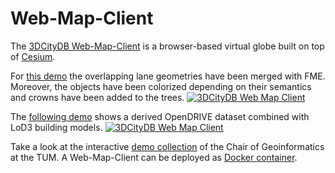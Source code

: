 # Web-Map-Client

The [3DCityDB Web-Map-Client](https://github.com/3dcitydb/3dcitydb-web-map) is a browser-based virtual globe built on top of [Cesium](https://cesium.com).

For [this demo](https://www.3dcitydb.net/3dcitydb-web-map/1.8.2/3dwebclient/?title=Ingolstadt_CityGML_Demo&shadows=false&terrainShadows=0&latitude=48.77995843799769&longitude=11.434236851993042&height=26.326980174631192&heading=163.38960914875761&pitch=-23.79729939325966&roll=0.05953798295288998&layer_0=url%3Dhttps%253A%252F%252Fwww.3dcitydb.net%252F3dcitydb%252Ffileadmin%252Fpublic%252F3dwebclientprojects%252Fingolstadt%252FIngolstadt%252Fingolstadt_streetspace_1%252Fingolstadt_streetspace_1_collada_MasterJSON.json%26name%3DIngolstadt_CityGML_Transportation%26layerDataType%3DCOLLADA%252FKML%252FglTF%26gltfVersion%3D2.0%26active%3Dtrue%26spreadsheetUrl%3Dhttps%253A%252F%252Fdocs.google.com%252Fspreadsheets%252Fd%252F1fnRZyUjsfqOEoYbEHrf0jn2gM3tKZq2Av-y0laUv8qo%26thematicDataSource%3DGoogleSheets%26tableType%3DHorizontal%26cityobjectsJsonUrl%3D%26minLodPixels%3D0%26maxLodPixels%3D1.7976931348623157e%252B308%26maxSizeOfCachedTiles%3D200%26maxCountOfVisibleTiles%3D200&layer_1=url%3Dhttps%253A%252F%252Fwww.3dcitydb.net%252F3dcitydb%252Ffileadmin%252Fpublic%252F3dwebclientprojects%252Fingolstadt%252FIngolstadt%252Fingolstadt_marking%252Fingolstadt_marking_collada_MasterJSON.json%26name%3DIngolstadt_CityGML_Marking%26layerDataType%3DCOLLADA%252FKML%252FglTF%26gltfVersion%3D2.0%26active%3Dtrue%26spreadsheetUrl%3D%26thematicDataSource%3DGoogleSheets%26tableType%3DHorizontal%26cityobjectsJsonUrl%3D%26minLodPixels%3D0%26maxLodPixels%3D1.7976931348623157e%252B308%26maxSizeOfCachedTiles%3D200%26maxCountOfVisibleTiles%3D200&layer_2=url%3Dhttps%253A%252F%252Fwww.3dcitydb.net%252F3dcitydb%252Ffileadmin%252Fpublic%252F3dwebclientprojects%252Fingolstadt%252Fkml_ingolstadt_building%252Fkml_ingosltadt_building_collada_MasterJSON.json%26name%3DIngolstadt_CityGML_Building%26layerDataType%3DCOLLADA%252FKML%252FglTF%26gltfVersion%3D2.0%26active%3Dtrue%26spreadsheetUrl%3D%26thematicDataSource%3DGoogleSheets%26tableType%3DHorizontal%26cityobjectsJsonUrl%3D%26minLodPixels%3D0%26maxLodPixels%3D1.7976931348623157e%252B308%26maxSizeOfCachedTiles%3D200%26maxCountOfVisibleTiles%3D200&layer_3=url%3Dhttps%253A%252F%252Fwww.3dcitydb.net%252F3dcitydb%252Ffileadmin%252Fpublic%252F3dwebclientprojects%252Fingolstadt%252Fkml_ingolstadt_trafficsigns%252Fkml_ingolstadt_trafficsigns_collada_MasterJSON.json%26name%3DIngolstadt_CityGML_TrafficSigns%26layerDataType%3DCOLLADA%252FKML%252FglTF%26gltfVersion%3D2.0%26active%3Dtrue%26spreadsheetUrl%3Dhttps%253A%252F%252Fdocs.google.com%252Fspreadsheets%252Fd%252F1ZUstBkiCe61QZTwSRMge4IVYpkZtZGzUxyyUJz4HeYU%252Fedit%253Fusp%253Dsharing%26thematicDataSource%3DGoogleSheets%26tableType%3DHorizontal%26cityobjectsJsonUrl%3D%26minLodPixels%3D0%26maxLodPixels%3D1.7976931348623157e%252B308%26maxSizeOfCachedTiles%3D200%26maxCountOfVisibleTiles%3D200&layer_4=url%3Dhttps%253A%252F%252Fwww.3dcitydb.net%252F3dcitydb%252Ffileadmin%252Fpublic%252F3dwebclientprojects%252Fingolstadt%252Fingolstadt_trees_3%252Fingolstadt_trees_3_collada_MasterJSON.json%26name%3DIngolstadt_CityGML_Trees%26layerDataType%3DCOLLADA%252FKML%252FglTF%26gltfVersion%3D2.0%26active%3Dtrue%26spreadsheetUrl%3Dhttps%253A%252F%252Fdocs.google.com%252Fspreadsheets%252Fd%252F1eVaAwL6oMPBos5K_VBBAfxyh8NSwuxxm-A_wc3-S05w%26thematicDataSource%3DGoogleSheets%26tableType%3DHorizontal%26cityobjectsJsonUrl%3D%26minLodPixels%3D0%26maxLodPixels%3D1.7976931348623157e%252B308%26maxSizeOfCachedTiles%3D200%26maxCountOfVisibleTiles%3D200&layer_5=url%3Dhttps%253A%252F%252Fwww.3dcitydb.net%252F3dcitydb%252Ffileadmin%252Fpublic%252F3dwebclientprojects%252Fingolstadt%252Fkml_ingolstadt_cityfurniture%252Fkml_ingolstadt_cityfurniture_collada_MasterJSON.json%26name%3DIngolstadt_CityGML_Poles%26layerDataType%3DCOLLADA%252FKML%252FglTF%26gltfVersion%3D2.0%26active%3Dtrue%26spreadsheetUrl%3D%26thematicDataSource%3DGoogleSheets%26tableType%3DHorizontal%26cityobjectsJsonUrl%3D%26minLodPixels%3D0%26maxLodPixels%3D1.7976931348623157e%252B308%26maxSizeOfCachedTiles%3D200%26maxCountOfVisibleTiles%3D200&layer_6=url%3Dhttps%253A%252F%252Fwww.3dcitydb.net%252F3dcitydb%252Ffileadmin%252Fpublic%252F3dwebclientprojects%252Fingolstadt%252Fkml_ingolstadt_trafficlights%252Fkml_ingolstadt_trafficlights_collada_MasterJSON.json%26name%3DIngolstadt_CityGML_TrafficLights%26layerDataType%3DCOLLADA%252FKML%252FglTF%26gltfVersion%3D2.0%26active%3Dtrue%26spreadsheetUrl%3Dhttps%253A%252F%252Fdocs.google.com%252Fspreadsheets%252Fd%252F1fnRZyUjsfqOEoYbEHrf0jn2gM3tKZq2Av-y0laUv8qo%26thematicDataSource%3DGoogleSheets%26tableType%3DHorizontal%26cityobjectsJsonUrl%3D%26minLodPixels%3D0%26maxLodPixels%3D1.7976931348623157e%252B308%26maxSizeOfCachedTiles%3D200%26maxCountOfVisibleTiles%3D200&layer_7=url%3Dhttps%253A%252F%252Fwww.3dcitydb.net%252F3dcitydb%252Ffileadmin%252Fpublic%252F3dwebclientprojects%252Fingolstadt%252Fkml_ingolstadt_streetlantern%252Fkml_ingolstadt_streetlantern_collada_MasterJSON.json%26name%3DIngolstadt_CityGML_StreetLantern%26layerDataType%3DCOLLADA%252FKML%252FglTF%26gltfVersion%3D2.0%26active%3Dtrue%26spreadsheetUrl%3D%26thematicDataSource%3DGoogleSheets%26tableType%3DHorizontal%26cityobjectsJsonUrl%3D%26minLodPixels%3D0%26maxLodPixels%3D1.7976931348623157e%252B308%26maxSizeOfCachedTiles%3D200%26maxCountOfVisibleTiles%3D200&layer_8=url%3Dhttps%253A%252F%252Fwww.3dcitydb.net%252F3dcitydb%252Ffileadmin%252Fpublic%252F3dwebclientprojects%252Fingolstadt%252Fkml_ingolstadt_trafficlight_pole%252Fkml_ingolstadt_trafficlight_pole_collada_MasterJSON.json%26name%3DIngolstadt_CityGML_TrafficLightPoles%26layerDataType%3DCOLLADA%252FKML%252FglTF%26gltfVersion%3D2.0%26active%3Dtrue%26spreadsheetUrl%3D%26thematicDataSource%3DGoogleSheets%26tableType%3DHorizontal%26cityobjectsJsonUrl%3D%26minLodPixels%3D0%26maxLodPixels%3D1.7976931348623157e%252B308%26maxSizeOfCachedTiles%3D200%26maxCountOfVisibleTiles%3D200&splashWindow=url%3Dsplash%252FSplashWindow.html%26showOnStart%3Dfalse)
the overlapping lane geometries have been merged with FME.
Moreover, the objects have been colorized depending on their semantics and crowns have been added to the trees.
[]()
<a target="_blank" href="src/pages/examples/web-map?title=Ingolstadt_CityGML_Demo&shadows=false&terrainShadows=0&latitude=48.77995843799769&longitude=11.434236851993042&height=26.326980174631192&heading=163.38960914875761&pitch=-23.79729939325966&roll=0.05953798295288998&layer_0=url%3Dhttps%253A%252F%252Fwww.3dcitydb.net%252F3dcitydb%252Ffileadmin%252Fpublic%252F3dwebclientprojects%252Fingolstadt%252FIngolstadt%252Fingolstadt_streetspace_1%252Fingolstadt_streetspace_1_collada_MasterJSON.json%26name%3DIngolstadt_CityGML_Transportation%26layerDataType%3DCOLLADA%252FKML%252FglTF%26gltfVersion%3D2.0%26active%3Dtrue%26spreadsheetUrl%3Dhttps%253A%252F%252Fdocs.google.com%252Fspreadsheets%252Fd%252F1fnRZyUjsfqOEoYbEHrf0jn2gM3tKZq2Av-y0laUv8qo%26thematicDataSource%3DGoogleSheets%26tableType%3DHorizontal%26cityobjectsJsonUrl%3D%26minLodPixels%3D0%26maxLodPixels%3D1.7976931348623157e%252B308%26maxSizeOfCachedTiles%3D200%26maxCountOfVisibleTiles%3D200&layer_1=url%3Dhttps%253A%252F%252Fwww.3dcitydb.net%252F3dcitydb%252Ffileadmin%252Fpublic%252F3dwebclientprojects%252Fingolstadt%252FIngolstadt%252Fingolstadt_marking%252Fingolstadt_marking_collada_MasterJSON.json%26name%3DIngolstadt_CityGML_Marking%26layerDataType%3DCOLLADA%252FKML%252FglTF%26gltfVersion%3D2.0%26active%3Dtrue%26spreadsheetUrl%3D%26thematicDataSource%3DGoogleSheets%26tableType%3DHorizontal%26cityobjectsJsonUrl%3D%26minLodPixels%3D0%26maxLodPixels%3D1.7976931348623157e%252B308%26maxSizeOfCachedTiles%3D200%26maxCountOfVisibleTiles%3D200&layer_2=url%3Dhttps%253A%252F%252Fwww.3dcitydb.net%252F3dcitydb%252Ffileadmin%252Fpublic%252F3dwebclientprojects%252Fingolstadt%252Fkml_ingolstadt_building%252Fkml_ingosltadt_building_collada_MasterJSON.json%26name%3DIngolstadt_CityGML_Building%26layerDataType%3DCOLLADA%252FKML%252FglTF%26gltfVersion%3D2.0%26active%3Dtrue%26spreadsheetUrl%3D%26thematicDataSource%3DGoogleSheets%26tableType%3DHorizontal%26cityobjectsJsonUrl%3D%26minLodPixels%3D0%26maxLodPixels%3D1.7976931348623157e%252B308%26maxSizeOfCachedTiles%3D200%26maxCountOfVisibleTiles%3D200&layer_3=url%3Dhttps%253A%252F%252Fwww.3dcitydb.net%252F3dcitydb%252Ffileadmin%252Fpublic%252F3dwebclientprojects%252Fingolstadt%252Fkml_ingolstadt_trafficsigns%252Fkml_ingolstadt_trafficsigns_collada_MasterJSON.json%26name%3DIngolstadt_CityGML_TrafficSigns%26layerDataType%3DCOLLADA%252FKML%252FglTF%26gltfVersion%3D2.0%26active%3Dtrue%26spreadsheetUrl%3Dhttps%253A%252F%252Fdocs.google.com%252Fspreadsheets%252Fd%252F1ZUstBkiCe61QZTwSRMge4IVYpkZtZGzUxyyUJz4HeYU%252Fedit%253Fusp%253Dsharing%26thematicDataSource%3DGoogleSheets%26tableType%3DHorizontal%26cityobjectsJsonUrl%3D%26minLodPixels%3D0%26maxLodPixels%3D1.7976931348623157e%252B308%26maxSizeOfCachedTiles%3D200%26maxCountOfVisibleTiles%3D200&layer_4=url%3Dhttps%253A%252F%252Fwww.3dcitydb.net%252F3dcitydb%252Ffileadmin%252Fpublic%252F3dwebclientprojects%252Fingolstadt%252Fingolstadt_trees_3%252Fingolstadt_trees_3_collada_MasterJSON.json%26name%3DIngolstadt_CityGML_Trees%26layerDataType%3DCOLLADA%252FKML%252FglTF%26gltfVersion%3D2.0%26active%3Dtrue%26spreadsheetUrl%3Dhttps%253A%252F%252Fdocs.google.com%252Fspreadsheets%252Fd%252F1eVaAwL6oMPBos5K_VBBAfxyh8NSwuxxm-A_wc3-S05w%26thematicDataSource%3DGoogleSheets%26tableType%3DHorizontal%26cityobjectsJsonUrl%3D%26minLodPixels%3D0%26maxLodPixels%3D1.7976931348623157e%252B308%26maxSizeOfCachedTiles%3D200%26maxCountOfVisibleTiles%3D200&layer_5=url%3Dhttps%253A%252F%252Fwww.3dcitydb.net%252F3dcitydb%252Ffileadmin%252Fpublic%252F3dwebclientprojects%252Fingolstadt%252Fkml_ingolstadt_cityfurniture%252Fkml_ingolstadt_cityfurniture_collada_MasterJSON.json%26name%3DIngolstadt_CityGML_Poles%26layerDataType%3DCOLLADA%252FKML%252FglTF%26gltfVersion%3D2.0%26active%3Dtrue%26spreadsheetUrl%3D%26thematicDataSource%3DGoogleSheets%26tableType%3DHorizontal%26cityobjectsJsonUrl%3D%26minLodPixels%3D0%26maxLodPixels%3D1.7976931348623157e%252B308%26maxSizeOfCachedTiles%3D200%26maxCountOfVisibleTiles%3D200&layer_6=url%3Dhttps%253A%252F%252Fwww.3dcitydb.net%252F3dcitydb%252Ffileadmin%252Fpublic%252F3dwebclientprojects%252Fingolstadt%252Fkml_ingolstadt_trafficlights%252Fkml_ingolstadt_trafficlights_collada_MasterJSON.json%26name%3DIngolstadt_CityGML_TrafficLights%26layerDataType%3DCOLLADA%252FKML%252FglTF%26gltfVersion%3D2.0%26active%3Dtrue%26spreadsheetUrl%3Dhttps%253A%252F%252Fdocs.google.com%252Fspreadsheets%252Fd%252F1fnRZyUjsfqOEoYbEHrf0jn2gM3tKZq2Av-y0laUv8qo%26thematicDataSource%3DGoogleSheets%26tableType%3DHorizontal%26cityobjectsJsonUrl%3D%26minLodPixels%3D0%26maxLodPixels%3D1.7976931348623157e%252B308%26maxSizeOfCachedTiles%3D200%26maxCountOfVisibleTiles%3D200&layer_7=url%3Dhttps%253A%252F%252Fwww.3dcitydb.net%252F3dcitydb%252Ffileadmin%252Fpublic%252F3dwebclientprojects%252Fingolstadt%252Fkml_ingolstadt_streetlantern%252Fkml_ingolstadt_streetlantern_collada_MasterJSON.json%26name%3DIngolstadt_CityGML_StreetLantern%26layerDataType%3DCOLLADA%252FKML%252FglTF%26gltfVersion%3D2.0%26active%3Dtrue%26spreadsheetUrl%3D%26thematicDataSource%3DGoogleSheets%26tableType%3DHorizontal%26cityobjectsJsonUrl%3D%26minLodPixels%3D0%26maxLodPixels%3D1.7976931348623157e%252B308%26maxSizeOfCachedTiles%3D200%26maxCountOfVisibleTiles%3D200&layer_8=url%3Dhttps%253A%252F%252Fwww.3dcitydb.net%252F3dcitydb%252Ffileadmin%252Fpublic%252F3dwebclientprojects%252Fingolstadt%252Fkml_ingolstadt_trafficlight_pole%252Fkml_ingolstadt_trafficlight_pole_collada_MasterJSON.json%26name%3DIngolstadt_CityGML_TrafficLightPoles%26layerDataType%3DCOLLADA%252FKML%252FglTF%26gltfVersion%3D2.0%26active%3Dtrue%26spreadsheetUrl%3D%26thematicDataSource%3DGoogleSheets%26tableType%3DHorizontal%26cityobjectsJsonUrl%3D%26minLodPixels%3D0%26maxLodPixels%3D1.7976931348623157e%252B308%26maxSizeOfCachedTiles%3D200%26maxCountOfVisibleTiles%3D200&splashWindow=url%3Dsplash%252FSplashWindow.html%26showOnStart%3Dfalse">
![3DCityDB Web Map Client](/media/demos/3dcitydb-web-map-client-crossing.png)
</a>

The [following demo](https://www.3dcitydb.net/3dcitydb-web-map/1.6.1/3dwebclient/?title=Ingolstadt_CityGML_LoD3_Demo&shadows=false&terrainShadows=0&latitude=48.763071515133625&longitude=11.423003822631317&height=229.99322145532363&heading=169.30240914057862&pitch=-44.62859662691198&roll=0.0496187584706029&layer_0=url%3Dhttps%253A%252F%252Fwww.3dcitydb.net%252F3dcitydb%252Ffileadmin%252Fpublic%252F3dwebclientprojects%252Fingolstadt%252Fingolstadt_lod3%252Fkml_ingolstadt_trafficareas%252Fkml_ingolstadt_trafficareas_collada_MasterJSON.json%26name%3DIngolstadt_CityGML_TrafficArea%26layerDataType%3DCOLLADA%252FKML%252FglTF%26layerProxy%3Dfalse%26layerClampToGround%3Dfalse%26gltfVersion%3D2.0%26active%3Dtrue%26spreadsheetUrl%3D%26thematicDataSource%3DGoogleSheets%26tableType%3DHorizontal%26cityobjectsJsonUrl%3D%26minLodPixels%3D0%26maxLodPixels%3D1.7976931348623157e%252B308%26maxSizeOfCachedTiles%3D200%26maxCountOfVisibleTiles%3D200&layer_1=url%3Dhttps%253A%252F%252Fwww.3dcitydb.net%252F3dcitydb%252Ffileadmin%252Fpublic%252F3dwebclientprojects%252Fingolstadt%252Fingolstadt_lod3%252Fkml_ingolstadt_auxiliarytrafficareas%252Fkml_ingolstadt_auxiliarytrafficareas_collada_MasterJSON.json%26name%3DIngolstadt_CityGML_AuxiliaryTrafficArea%26layerDataType%3DCOLLADA%252FKML%252FglTF%26layerProxy%3Dfalse%26layerClampToGround%3Dfalse%26gltfVersion%3D2.0%26active%3Dtrue%26spreadsheetUrl%3D%26thematicDataSource%3DGoogleSheets%26tableType%3DHorizontal%26cityobjectsJsonUrl%3D%26minLodPixels%3D0%26maxLodPixels%3D1.7976931348623157e%252B308%26maxSizeOfCachedTiles%3D200%26maxCountOfVisibleTiles%3D200&layer_2=url%3Dhttps%253A%252F%252Fwww.3dcitydb.net%252F3dcitydb%252Ffileadmin%252Fpublic%252F3dwebclientprojects%252Fingolstadt%252Fingolstadt_lod3%252Fkml_ingolstadt_building_lod3%252Fkml_ingolstadt_building_lod3_collada_MasterJSON.json%26name%3DIngolstadt_CityGML_Building_LoD3%26layerDataType%3DCOLLADA%252FKML%252FglTF%26layerProxy%3Dfalse%26layerClampToGround%3Dfalse%26gltfVersion%3D2.0%26active%3Dtrue%26spreadsheetUrl%3D%26thematicDataSource%3DGoogleSheets%26tableType%3DHorizontal%26cityobjectsJsonUrl%3D%26minLodPixels%3D0%26maxLodPixels%3D1.7976931348623157e%252B308%26maxSizeOfCachedTiles%3D200%26maxCountOfVisibleTiles%3D200&layer_3=url%3Dhttps%253A%252F%252Fwww.3dcitydb.net%252F3dcitydb%252Ffileadmin%252Fpublic%252F3dwebclientprojects%252Fingolstadt%252Fingolstadt_lod3%252Fkml_ingolstadt_sections%252Fkml_ingolstadt_sections_collada_MasterJSON.json%26name%3DIngolstadt_CityGML_Section%26layerDataType%3DCOLLADA%252FKML%252FglTF%26layerProxy%3Dfalse%26layerClampToGround%3Dfalse%26gltfVersion%3D2.0%26active%3Dfalse%26spreadsheetUrl%3D%26thematicDataSource%3DGoogleSheets%26tableType%3DHorizontal%26cityobjectsJsonUrl%3D%26minLodPixels%3D0%26maxLodPixels%3D1.7976931348623157e%252B308%26maxSizeOfCachedTiles%3D200%26maxCountOfVisibleTiles%3D200&layer_4=url%3Dhttps%253A%252F%252Fwww.3dcitydb.net%252F3dcitydb%252Ffileadmin%252Fpublic%252F3dwebclientprojects%252Fingolstadt%252Fingolstadt_lod3%252Fkml_ingolstadt_intersection%252Fkml_ingolstadt_intersection_collada_MasterJSON.json%26name%3DIngolstadt_CityGML_Intersection%26layerDataType%3DCOLLADA%252FKML%252FglTF%26layerProxy%3Dfalse%26layerClampToGround%3Dfalse%26gltfVersion%3D2.0%26active%3Dfalse%26spreadsheetUrl%3D%26thematicDataSource%3DGoogleSheets%26tableType%3DHorizontal%26cityobjectsJsonUrl%3D%26minLodPixels%3D0%26maxLodPixels%3D1.7976931348623157e%252B308%26maxSizeOfCachedTiles%3D200%26maxCountOfVisibleTiles%3D200&splashWindow=url%3Dsplash%252FSplashWindow.html%26showOnStart%3Dfalse)
shows a derived OpenDRIVE dataset combined with LoD3 building models.
<a target="_blank" href="src/pages/examples/web-map?title=Ingolstadt_CityGML_LoD3_Demo&shadows=false&terrainShadows=0&latitude=48.763071515133625&longitude=11.423003822631317&height=229.99322145532363&heading=169.30240914057862&pitch=-44.62859662691198&roll=0.0496187584706029&layer_0=url%3Dhttps%253A%252F%252Fwww.3dcitydb.net%252F3dcitydb%252Ffileadmin%252Fpublic%252F3dwebclientprojects%252Fingolstadt%252Fingolstadt_lod3%252Fkml_ingolstadt_trafficareas%252Fkml_ingolstadt_trafficareas_collada_MasterJSON.json%26name%3DIngolstadt_CityGML_TrafficArea%26layerDataType%3DCOLLADA%252FKML%252FglTF%26layerProxy%3Dfalse%26layerClampToGround%3Dfalse%26gltfVersion%3D2.0%26active%3Dtrue%26spreadsheetUrl%3D%26thematicDataSource%3DGoogleSheets%26tableType%3DHorizontal%26cityobjectsJsonUrl%3D%26minLodPixels%3D0%26maxLodPixels%3D1.7976931348623157e%252B308%26maxSizeOfCachedTiles%3D200%26maxCountOfVisibleTiles%3D200&layer_1=url%3Dhttps%253A%252F%252Fwww.3dcitydb.net%252F3dcitydb%252Ffileadmin%252Fpublic%252F3dwebclientprojects%252Fingolstadt%252Fingolstadt_lod3%252Fkml_ingolstadt_auxiliarytrafficareas%252Fkml_ingolstadt_auxiliarytrafficareas_collada_MasterJSON.json%26name%3DIngolstadt_CityGML_AuxiliaryTrafficArea%26layerDataType%3DCOLLADA%252FKML%252FglTF%26layerProxy%3Dfalse%26layerClampToGround%3Dfalse%26gltfVersion%3D2.0%26active%3Dtrue%26spreadsheetUrl%3D%26thematicDataSource%3DGoogleSheets%26tableType%3DHorizontal%26cityobjectsJsonUrl%3D%26minLodPixels%3D0%26maxLodPixels%3D1.7976931348623157e%252B308%26maxSizeOfCachedTiles%3D200%26maxCountOfVisibleTiles%3D200&layer_2=url%3Dhttps%253A%252F%252Fwww.3dcitydb.net%252F3dcitydb%252Ffileadmin%252Fpublic%252F3dwebclientprojects%252Fingolstadt%252Fingolstadt_lod3%252Fkml_ingolstadt_building_lod3%252Fkml_ingolstadt_building_lod3_collada_MasterJSON.json%26name%3DIngolstadt_CityGML_Building_LoD3%26layerDataType%3DCOLLADA%252FKML%252FglTF%26layerProxy%3Dfalse%26layerClampToGround%3Dfalse%26gltfVersion%3D2.0%26active%3Dtrue%26spreadsheetUrl%3D%26thematicDataSource%3DGoogleSheets%26tableType%3DHorizontal%26cityobjectsJsonUrl%3D%26minLodPixels%3D0%26maxLodPixels%3D1.7976931348623157e%252B308%26maxSizeOfCachedTiles%3D200%26maxCountOfVisibleTiles%3D200&layer_3=url%3Dhttps%253A%252F%252Fwww.3dcitydb.net%252F3dcitydb%252Ffileadmin%252Fpublic%252F3dwebclientprojects%252Fingolstadt%252Fingolstadt_lod3%252Fkml_ingolstadt_sections%252Fkml_ingolstadt_sections_collada_MasterJSON.json%26name%3DIngolstadt_CityGML_Section%26layerDataType%3DCOLLADA%252FKML%252FglTF%26layerProxy%3Dfalse%26layerClampToGround%3Dfalse%26gltfVersion%3D2.0%26active%3Dfalse%26spreadsheetUrl%3D%26thematicDataSource%3DGoogleSheets%26tableType%3DHorizontal%26cityobjectsJsonUrl%3D%26minLodPixels%3D0%26maxLodPixels%3D1.7976931348623157e%252B308%26maxSizeOfCachedTiles%3D200%26maxCountOfVisibleTiles%3D200&layer_4=url%3Dhttps%253A%252F%252Fwww.3dcitydb.net%252F3dcitydb%252Ffileadmin%252Fpublic%252F3dwebclientprojects%252Fingolstadt%252Fingolstadt_lod3%252Fkml_ingolstadt_intersection%252Fkml_ingolstadt_intersection_collada_MasterJSON.json%26name%3DIngolstadt_CityGML_Intersection%26layerDataType%3DCOLLADA%252FKML%252FglTF%26layerProxy%3Dfalse%26layerClampToGround%3Dfalse%26gltfVersion%3D2.0%26active%3Dfalse%26spreadsheetUrl%3D%26thematicDataSource%3DGoogleSheets%26tableType%3DHorizontal%26cityobjectsJsonUrl%3D%26minLodPixels%3D0%26maxLodPixels%3D1.7976931348623157e%252B308%26maxSizeOfCachedTiles%3D200%26maxCountOfVisibleTiles%3D200&splashWindow=url%3Dsplash%252FSplashWindow.html%26showOnStart%3Dfalse">
![3DCityDB Web Map Client](/media/demos/3dcitydb-web-map-client-lod3.png)
</a>

Take a look at the interactive [demo collection](https://collab.dvb.bayern/spaces/TUMgisproject/pages/64282283/Online+Demo+Collection) of the Chair of Geoinformatics at the TUM.
A Web-Map-Client can be deployed as [Docker container](https://github.com/tum-gis/3dcitydb-web-map-docker).
